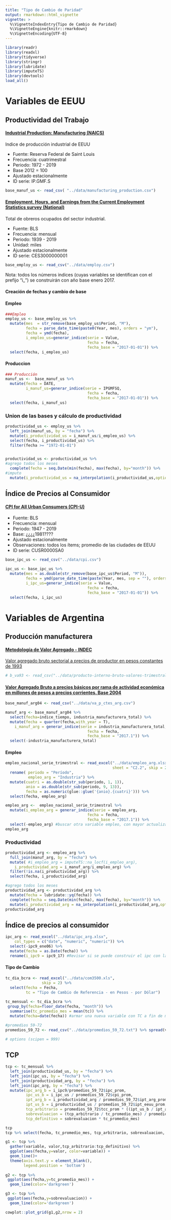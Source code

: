 ```yaml
---
title: "Tipo de Cambio de Paridad"
output: rmarkdown::html_vignette
vignette: >
  %\VignetteIndexEntry{Tipo de Cambio de Paridad}
  %\VignetteEngine{knitr::rmarkdown}
  %\VignetteEncoding{UTF-8}
---
```



```r
library(readr)
library(readxl)
library(tidyverse)
library(stringr)
library(lubridate)
library(imputeTS)
library(devtools)
load_all()
```

# Variables de EEUU

## Productividad del Trabajo

#### [Industrial Production: Manufacturing (NAICS)](https://fred.stlouisfed.org/series/IPGMFSQ)

Indice de producción industrial de EEUU

* Fuente: Reserva Federal de Saint Louis
* Frecuencia: cuatrimestral
* Periodo: 1972 - 2019
* Base 2012 = 100
* Ajustado estacionalmente
* ID serie: IP.GMF.S

```r
base_manuf_us <- read_csv( "../data/manufacturing_production.csv")
```


#### [Employment, Hours, and Earnings from the Current Employment Statistics survey (National)](https://beta.bls.gov/dataViewer/view/timeseries/CES3000000001;jsessionid=71A78735C5FBF3750FAAF0313CFC1B51)

Total de obreros ocupados del sector industrial. 

* Fuente: BLS
* Frecuencia: mensual 
* Periodo: 1939 - 2019
* Unidad: miles
* Ajustado estacionalmente
* ID serie: 	CES3000000001


```r
base_employ_us <- read_csv("../data/employ.csv")
```

Nota: todos los números indices (cuyas variables se identifican con el prefijo "i_") se construirán con año base enero 2017.   

#### Creación de fechas y cambio de base


#### Empleo
```r
###Empleo 
employ_us <- base_employ_us %>% 
  mutate(mes  = str_remove(base_employ_us$Period, "M"),
         fecha = parse_date_time(paste0(Year, mes), orders = "ym"),
         fecha = ymd(fecha),
         i_empleo_us=generar_indice(serie = Value,
                                    fecha = fecha,
                                    fecha_base = "2017-01-01")) %>% 
  select(fecha, i_empleo_us)
```

#### Produccion 
```r
### Producción 
manuf_us <-  base_manuf_us %>% 
  mutate(fecha = DATE,
         i_manuf_us=generar_indice(serie = IPGMFSQ,
                                    fecha = fecha,
                                    fecha_base = "2017-01-01")) %>%
  select(fecha, i_manuf_us)
```

### Union de las bases y cálculo de productividad

```r
productividad_us <- employ_us %>%
  left_join(manuf_us, by = "fecha") %>%
  mutate(i_productividad_us = i_manuf_us/i_empleo_us) %>% 
  select(fecha, i_productividad_us) %>% 
  filter(fecha >= "1972-01-01")


productividad_us <- productividad_us %>% 
#agrego todos los meses
  complete(fecha = seq.Date(min(fecha), max(fecha), by="month")) %>% 
#imputo
  mutate(i_productividad_us = na_interpolation(i_productividad_us,option = 'linear'))

```

## Índice de Precios al Consumidor 

#### [CPI for All Urban Consumers (CPI-U)](https://beta.bls.gov/dataViewer/view/timeseries/CUSR0000SA0;jsessionid=993AA0F88EC37E868C7BE9DF51C773D6)


* Fuente: BLS
* Frecuencia: mensual 
* Periodo: 1947 - 2019
* Base: ¿¿¿¿1981????
* Ajustado estacionalmente
* Observaciones: todos los ítems; promedio de las ciudades de EEUU
* ID serie: CUSR0000SA0


```r
base_ipc_us <- read_csv("../data/cpi.csv")
```

```r
ipc_us <- base_ipc_us %>% 
  mutate(mes = as.double(str_remove(base_ipc_us$Period, "M")),
         fecha = ymd(parse_date_time(paste(Year, mes, sep = ""), orders = "ym")),
         i_ipc_us=generar_indice(serie = Value,
                                    fecha = fecha,
                                    fecha_base = "2017-01-01")) %>% 
  select(fecha, i_ipc_us) 
```


# Variables de Argentina 

## Producción manufacturera

#### [Metodología de Valor Agregado - INDEC](https://www.indec.gob.ar/ftp/cuadros/economia/metodologia_21_cuentas_nacionales.pdf)

[Valor agregado bruto sectorial a precios de productor en pesos constantes de 1993](https://datos.gob.ar/dataset/sspm-producto-interno-bruto-precios-mercado---valor-agregado-bruto-precios-productor-base-1993)

```r
# b_va93 <- read_csv("../data/producto-interno-bruto-valores-trimestrales-base-1993.csv")
```

#### [Valor Agregado Bruto a precios básicos por rama de actividad económica en millones de pesos a precios corrientes. Base 2004](https://datos.gob.ar/dataset/sspm-valor-agregado-bruto-precios-basicos-por-rama-actividad-economica)

```r
base_manuf_arg04 <- read_csv("../data/va_p_ctes_arg.csv")

manuf_arg <- base_manuf_arg04 %>%
  select(fecha=indice_tiempo, industria_manufacturera_total) %>%
  mutate(fecha = quarter(fecha,with_year = T),
    i_manuf_arg = generar_indice(serie = industria_manufacturera_total,
                                    fecha = fecha,
                                    fecha_base = "2017.1")) %>% 
  select(-industria_manufacturera_total)
```

#### Empleo 

```r
empleo_nacional_serie_trimestral <- read_excel("../data/empleo_arg.xlsx", 
                                               sheet = "C2.2", skip = 2, n_max = 93) %>% 
  rename( periodo = "Período",
          empleo_arg = "Industria") %>% 
  mutate(cuatri = as.double(str_sub(periodo, 1, 1)),
         anio = as.double(str_sub(periodo, 9, 13)),
         fecha = as.numeric(glue::glue('{anio}.{cuatri}'))) %>% 
  select(fecha, empleo_arg)

empleo_arg <-  empleo_nacional_serie_trimestral %>% 
  mutate(i_empleo_arg = generar_indice(serie = empleo_arg,
                                    fecha = fecha,
                                    fecha_base = "2017.1")) %>% 
  select(-empleo_arg) #buscar otra variable empleo, con mayor actualizacion (EPH por ej)
empleo_arg

```

### Productividad

```r
productividad_arg <- empleo_arg %>%
  full_join(manuf_arg, by = "fecha") %>%
  mutate( #i_empleo_arg = imputeTS::na_locf(i_empleo_arg),
    i_productividad_arg = i_manuf_arg/i_empleo_arg) %>% 
  filter(!is.na(i_productividad_arg)) %>%  
  select(fecha, i_productividad_arg)

#agrego todos los meses
productividad_arg <- productividad_arg %>% 
  mutate(fecha = lubridate::yq(fecha)) %>% 
  complete(fecha = seq.Date(min(fecha), max(fecha), by="month")) %>% 
  mutate(i_productividad_arg = na_interpolation(i_productividad_arg,option = 'linear')) #Revisar si se puede ajustar con el IPI industrial del INDEC o FIEL
productividad_arg

```

## Índice de precios al consumidor

```r
ipc_arg <- read_excel("../data/ipc_arg.xlsx", 
    col_types = c("date", "numeric", "numeric")) %>% 
  select(-ipc9_ene06) %>% 
  mutate(fecha = as.Date(fecha)) %>% 
  rename(i_ipc9 = ipc9_17) #Revisar si se puede construir el ipc con las bases crudas 
```


#### Tipo de Cambio

```r
tc_dia_bcra <- read_excel("../data/com3500.xls", 
                skip = 2) %>% 
  select(fecha = Fecha,
         tc = "Tipo de Cambio de Referencia - en Pesos - por Dólar")
      
tc_mensual <- tc_dia_bcra %>%
 group_by(fecha=floor_date(fecha, "month")) %>% 
  summarise(tc_promedio_mes = mean(tc)) %>% 
  mutate(fecha=date(fecha)) #armar una nueva variable con TC a fin de mes

#promedios 59-72
promedios_59_72 <- read_csv("../data/promedios_59_72.txt") %>% spread(variable,valor)

# options (scipen = 999)
```

## TCP 

```r
tcp <- tc_mensual %>% 
  left_join(productividad_us, by = "fecha") %>% 
  left_join(ipc_us, by = "fecha") %>% 
  left_join(productividad_arg, by = "fecha") %>% 
  left_join(ipc_arg, by = "fecha") %>% 
  mutate(ipc_arg_b = i_ipc9/promedios_59_72$ipc_prom,
         ipc_us_b = i_ipc_us / promedios_59_72$cpi_prom,
         ipt_arg_b = i_productividad_arg / promedios_59_72$ipt_arg_prom,
         ipt_us_b = i_productividad_us / promedios_59_72$ipt_eeuu_prom,
         tcp_arbitrario = promedios_59_72$tcc_prom * ((ipt_us_b / ipt_arg_b) * (ipc_arg_b / ipc_us_b)),
         sobrevaluacion = (tcp_arbitrario / tc_promedio_mes) / promedios_59_72$tcp_arb_tcc_prom,
         tcp_definitivo = sobrevaluacion * tc_promedio_mes) 

tcp  
tcp %>% select(fecha, tc_promedio_mes, tcp_arbitrario, sobrevaluacion, tcp_definitivo) %>% filter(fecha >= "2017-01-01")

```

```r
g1 <- tcp %>% 
  gather(variable, valor,tcp_arbitrario:tcp_definitivo) %>% 
  ggplot(aes(fecha,y=valor, color=variable)) +
  geom_line()+
  theme(axis.text.y = element_blank(),
        legend.position = 'bottom')
  
g2 <- tcp %>% 
 ggplot(aes(fecha,y=tc_promedio_mes)) +
  geom_line(color='darkgreen')

g3 <- tcp %>% 
 ggplot(aes(fecha,y=sobrevaluacion)) +
  geom_line(color='darkgreen')

cowplot::plot_grid(g1,g2,nrow = 2)
```
